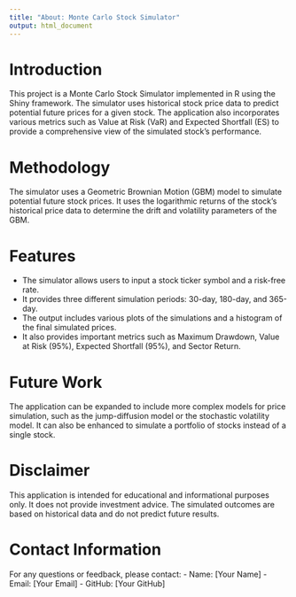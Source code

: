 ```yaml
---
title: "About: Monte Carlo Stock Simulator"
output: html_document
---
```


# Introduction

This project is a Monte Carlo Stock Simulator implemented in R using the Shiny framework. The simulator uses historical stock price data to predict potential future prices for a given stock. The application also incorporates various metrics such as Value at Risk (VaR) and Expected Shortfall (ES) to provide a comprehensive view of the simulated stock's performance.

# Methodology

The simulator uses a Geometric Brownian Motion (GBM) model to simulate potential future stock prices. It uses the logarithmic returns of the stock's historical price data to determine the drift and volatility parameters of the GBM. 

# Features

- The simulator allows users to input a stock ticker symbol and a risk-free rate. 
- It provides three different simulation periods: 30-day, 180-day, and 365-day.
- The output includes various plots of the simulations and a histogram of the final simulated prices.
- It also provides important metrics such as Maximum Drawdown, Value at Risk (95%), Expected Shortfall (95%), and Sector Return.

# Future Work

The application can be expanded to include more complex models for price simulation, such as the jump-diffusion model or the stochastic volatility model. It can also be enhanced to simulate a portfolio of stocks instead of a single stock.

# Disclaimer

This application is intended for educational and informational purposes only. It does not provide investment advice. The simulated outcomes are based on historical data and do not predict future results.

# Contact Information

For any questions or feedback, please contact:
- Name: [Your Name]
- Email: [Your Email]
- GitHub: [Your GitHub]
